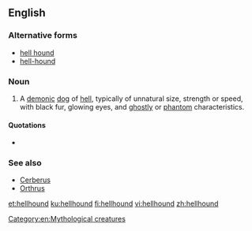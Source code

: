 {{wikipedia}}
==English==

===Alternative forms===
* [[hell hound]]
* [[hell-hound]]

===Noun===
{{en-noun}}

# {{context|mythology|lang=en}} A [[demon]]ic [[dog]] of [[hell]], typically of unnatural size, strength or speed, with black fur, glowing eyes, and [[ghostly]] or [[phantom]] characteristics.

====Quotations====
* {{seeCites}}

===See also===
* [[Cerberus]]
* [[Orthrus]]
[[Category:en:Mythological creatures]]

[[et:hellhound]]
[[ku:hellhound]]
[[fi:hellhound]]
[[vi:hellhound]]
[[zh:hellhound]]